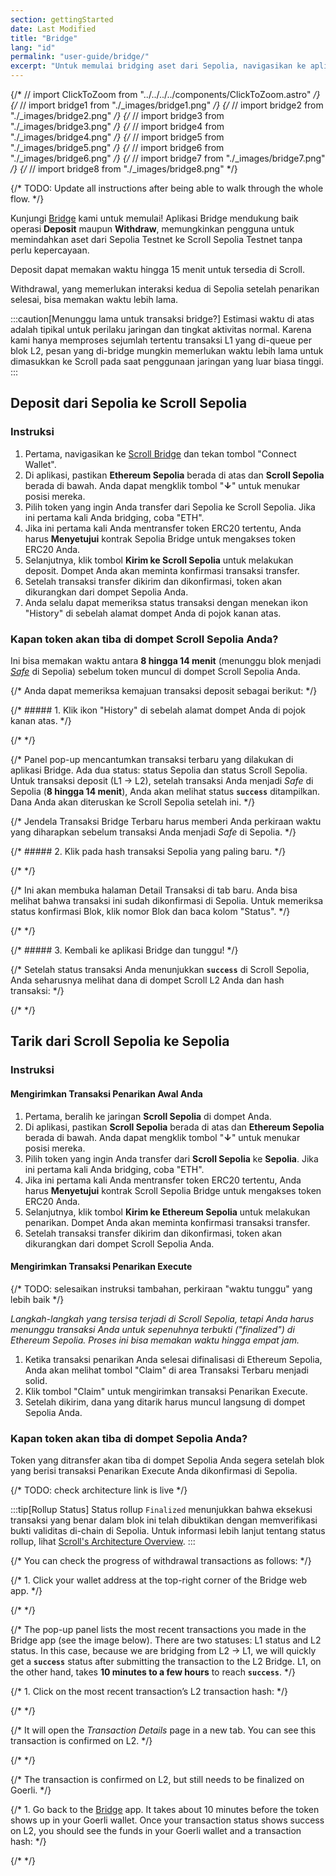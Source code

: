 ```yaml
---
section: gettingStarted
date: Last Modified
title: "Bridge"
lang: "id"
permalink: "user-guide/bridge/"
excerpt: "Untuk memulai bridging aset dari Sepolia, navigasikan ke aplikasi portal bridge."
---
```


{/* // import ClickToZoom from "../../../../components/ClickToZoom.astro" */}
{/* // import bridge1 from "./\_images/bridge1.png" */}
{/* // import bridge2 from "./\_images/bridge2.png" */}
{/* // import bridge3 from "./\_images/bridge3.png" */}
{/* // import bridge4 from "./\_images/bridge4.png" */}
{/* // import bridge5 from "./\_images/bridge5.png" */}
{/* // import bridge6 from "./\_images/bridge6.png" */}
{/* // import bridge7 from "./\_images/bridge7.png" */}
{/* // import bridge8 from "./\_images/bridge8.png" */}

{/* TODO: Update all instructions after being able to walk through the whole flow. */}


Kunjungi [Bridge](https://sepolia.scroll.io/bridge) kami untuk memulai! Aplikasi Bridge mendukung baik operasi **Deposit** maupun **Withdraw**, memungkinkan pengguna untuk memindahkan aset dari Sepolia Testnet ke Scroll Sepolia Testnet tanpa perlu kepercayaan.

Deposit dapat memakan waktu hingga 15 menit untuk tersedia di Scroll.

Withdrawal, yang memerlukan interaksi kedua di Sepolia setelah penarikan selesai, bisa memakan waktu lebih lama.

:::caution[Menunggu lama untuk transaksi bridge?]
Estimasi waktu di atas adalah tipikal untuk perilaku jaringan dan tingkat aktivitas normal. Karena kami hanya memproses sejumlah tertentu transaksi L1 yang di-queue per blok L2, pesan yang di-bridge mungkin memerlukan waktu lebih lama untuk dimasukkan ke Scroll pada saat penggunaan jaringan yang luar biasa tinggi.
:::

## Deposit dari Sepolia ke Scroll Sepolia

### Instruksi

1. Pertama, navigasikan ke [Scroll Bridge](https://sepolia.scroll.io/bridge) dan tekan tombol "Connect Wallet".
2. Di aplikasi, pastikan **Ethereum Sepolia** berada di atas dan **Scroll Sepolia** berada di bawah. Anda dapat mengklik tombol "**↓**" untuk menukar posisi mereka.
3. Pilih token yang ingin Anda transfer dari Sepolia ke Scroll Sepolia. Jika ini pertama kali Anda bridging, coba "ETH".
4. Jika ini pertama kali Anda mentransfer token ERC20 tertentu, Anda harus **Menyetujui** kontrak Sepolia Bridge untuk mengakses token ERC20 Anda.
5. Selanjutnya, klik tombol **Kirim ke Scroll Sepolia** untuk melakukan deposit. Dompet Anda akan meminta konfirmasi transaksi transfer.
6. Setelah transaksi transfer dikirim dan dikonfirmasi, token akan dikurangkan dari dompet Sepolia Anda.
7. Anda selalu dapat memeriksa status transaksi dengan menekan ikon "History" di sebelah alamat dompet Anda di pojok kanan atas.

### Kapan token akan tiba di dompet Scroll Sepolia Anda?

Ini bisa memakan waktu antara **8 hingga 14 menit** (menunggu blok menjadi [_Safe_](https://www.alchemy.com/overviews/ethereum-commitment-levels#what-are-ethereum-commitment-levels) di Sepolia) sebelum token muncul di dompet Scroll Sepolia Anda.

{/* Anda dapat memeriksa kemajuan transaksi deposit sebagai berikut: */}

{/* ##### 1. Klik ikon "History" di sebelah alamat dompet Anda di pojok kanan atas. */}

{/* <ClickToZoom src={bridge1} /> */}

{/* Panel pop-up mencantumkan transaksi terbaru yang dilakukan di aplikasi Bridge. Ada dua status: status Sepolia dan status Scroll Sepolia. Untuk transaksi deposit (L1 -> L2), setelah transaksi Anda menjadi _Safe_ di Sepolia (**8 hingga 14 menit**), Anda akan melihat status **`success`** ditampilkan. Dana Anda akan diteruskan ke Scroll Sepolia setelah ini. */}

{/* Jendela Transaksi Bridge Terbaru harus memberi Anda perkiraan waktu yang diharapkan sebelum transaksi Anda menjadi _Safe_ di Sepolia. */}

{/* ##### 2. Klik pada hash transaksi Sepolia yang paling baru. */}

{/* <ClickToZoom src={bridge2} /> */}

{/* Ini akan membuka halaman Detail Transaksi di tab baru. Anda bisa melihat bahwa transaksi ini sudah dikonfirmasi di Sepolia. Untuk memeriksa status konfirmasi Blok, klik nomor Blok dan baca kolom "Status". */}

{/* <ClickToZoom src={bridge3} /> */}

{/* ##### 3. Kembali ke aplikasi Bridge dan tunggu! */}

{/* Setelah status transaksi Anda menunjukkan **`success`** di Scroll Sepolia, Anda seharusnya melihat dana di dompet Scroll L2 Anda dan hash transaksi: */}

{/* <ClickToZoom src={bridge4} /> */}

## Tarik dari Scroll Sepolia ke Sepolia

### Instruksi

#### Mengirimkan Transaksi Penarikan Awal Anda

1. Pertama, beralih ke jaringan **Scroll Sepolia** di dompet Anda.
2. Di aplikasi, pastikan **Scroll Sepolia** berada di atas dan **Ethereum Sepolia** berada di bawah. Anda dapat mengklik tombol "**↓**" untuk menukar posisi mereka.
3. Pilih token yang ingin Anda transfer dari **Scroll Sepolia** ke **Sepolia**. Jika ini pertama kali Anda bridging, coba "ETH".
4. Jika ini pertama kali Anda mentransfer token ERC20 tertentu, Anda harus **Menyetujui** kontrak Scroll Sepolia Bridge untuk mengakses token ERC20 Anda.
5. Selanjutnya, klik tombol **Kirim ke Ethereum Sepolia** untuk melakukan penarikan. Dompet Anda akan meminta konfirmasi transaksi transfer.
6. Setelah transaksi transfer dikirim dan dikonfirmasi, token akan dikurangkan dari dompet Scroll Sepolia Anda.

#### Mengirimkan Transaksi Penarikan Execute

{/* TODO: selesaikan instruksi tambahan, perkiraan "waktu tunggu" yang lebih baik */}

_Langkah-langkah yang tersisa terjadi di Scroll Sepolia, tetapi Anda harus menunggu transaksi Anda untuk sepenuhnya terbukti ("finalized") di Ethereum Sepolia. Proses ini bisa memakan waktu hingga empat jam._

1. Ketika transaksi penarikan Anda selesai difinalisasi di Ethereum Sepolia, Anda akan melihat tombol "Claim" di area Transaksi Terbaru menjadi solid.
2. Klik tombol "Claim" untuk mengirimkan transaksi Penarikan Execute.
3. Setelah dikirim, dana yang ditarik harus muncul langsung di dompet Sepolia Anda.

### Kapan token akan tiba di dompet Sepolia Anda?

Token yang ditransfer akan tiba di dompet Sepolia Anda segera setelah blok yang berisi transaksi Penarikan Execute Anda dikonfirmasi di Sepolia.

{/* TODO: check architecture link is live */}

:::tip[Rollup Status]
Status rollup `Finalized` menunjukkan bahwa eksekusi transaksi yang benar dalam blok ini telah dibuktikan dengan memverifikasi bukti validitas di-chain di Sepolia. Untuk informasi lebih lanjut tentang status rollup, lihat [Scroll's Architecture Overview](/id/technology).
:::

{/* You can check the progress of withdrawal transactions as follows: */}

{/* 1. Click your wallet address at the top-right corner of the Bridge web app. */}

{/* <ClickToZoom src={bridge5} /> */}

{/* The pop-up panel lists the most recent transactions you made in the Bridge app (see the image below). There are two statuses: L1 status and L2 status. In this case, because we are bridging from L2 -> L1, we will quickly get a **`success`** status after submitting the transaction to the L2 Bridge. L1, on the other hand, takes **10 minutes to a few hours** to reach **`success`**. */}

{/* 1. Click on the most recent transaction’s L2 transaction hash: */}

{/* <ClickToZoom src={bridge6} /> */}

{/* It will open the _Transaction Details_ page in a new tab. You can see this transaction is confirmed on L2. */}

{/* <ClickToZoom src={bridge7} /> */}

{/* The transaction is confirmed on L2, but still needs to be finalized on Goerli. */}

{/* 1. Go back to the [Bridge](https://scroll.io/bridge) app. It takes about 10 minutes before the token shows up in your Goerli wallet. Once your transaction status shows success on L2, you should see the funds in your Goerli wallet and a transaction hash: */}

{/* <ClickToZoom src={bridge8} /> */}
